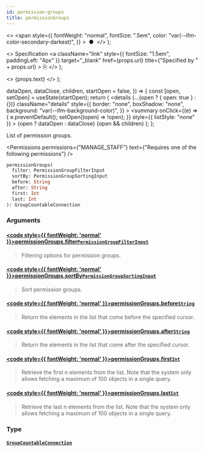 ```yaml
---
id: permission-groups
title: permissionGroups
---
```


  <>
    <span
      style={{
        fontWeight: "normal",
        fontSize: ".5em",
        color: "var(--ifm-color-secondary-darkest)",
      }}
    >
      &nbsp;●&nbsp;
    </span>
  </>
);

  <>
    Specification
    <a
      className="link"
      style={{ fontSize: "1.5em", paddingLeft: "4px" }}
      target="\_blank"
      href={props.url}
      title={"Specified by " + props.url}
    >
      ⎘
    </a>
  </>
);

  <>
    <span className={props.class}>{props.text}</span>
  </>
);


  dataOpen,
  dataClose,
  children,
  startOpen = false,
}) => {
  const [open, setOpen] = useState(startOpen);
  return (
    <details
      {...(open ? { open: true } : {})}
      className="details"
      style={{
        border: "none",
        boxShadow: "none",
        background: "var(--ifm-background-color)",
      }}
    >
      <summary
        onClick={(e) => {
          e.preventDefault();
          setOpen((open) => !open);
        }}
        style={{ listStyle: "none" }}
      >
        {open ? dataOpen : dataClose}
      </summary>
      {open && children}
    </details>
  );
};

List of permission groups.

<Permissions
  permissions={"MANAGE_STAFF"}
  text={"Requires one of the following permissions"}
/>

```graphql
permissionGroups(
  filter: PermissionGroupFilterInput
  sortBy: PermissionGroupSortingInput
  before: String
  after: String
  first: Int
  last: Int
): GroupCountableConnection
```

### Arguments

#### [<code style={{ fontWeight: 'normal' }}>permissionGroups.<b>filter</b></code>](#)<Bullet />[`PermissionGroupFilterInput`](../../../api-reference/users/inputs/permission-group-filter-input) <Badge class="badge badge--secondary" text="input"/> <Badge class="badge badge--secondary" text="users"/>

> Filtering options for permission groups.

#### [<code style={{ fontWeight: 'normal' }}>permissionGroups.<b>sortBy</b></code>](#)<Bullet />[`PermissionGroupSortingInput`](../../../api-reference/users/inputs/permission-group-sorting-input) <Badge class="badge badge--secondary" text="input"/> <Badge class="badge badge--secondary" text="users"/>

> Sort permission groups.

#### [<code style={{ fontWeight: 'normal' }}>permissionGroups.<b>before</b></code>](#)<Bullet />[`String`](../../../api-reference/miscellaneous/scalars/string) <Badge class="badge badge--secondary" text="scalar"/> <Badge class="badge badge--secondary" text="miscellaneous"/>

> Return the elements in the list that come before the specified cursor.

#### [<code style={{ fontWeight: 'normal' }}>permissionGroups.<b>after</b></code>](#)<Bullet />[`String`](../../../api-reference/miscellaneous/scalars/string) <Badge class="badge badge--secondary" text="scalar"/> <Badge class="badge badge--secondary" text="miscellaneous"/>

> Return the elements in the list that come after the specified cursor.

#### [<code style={{ fontWeight: 'normal' }}>permissionGroups.<b>first</b></code>](#)<Bullet />[`Int`](../../../api-reference/miscellaneous/scalars/int) <Badge class="badge badge--secondary" text="scalar"/> <Badge class="badge badge--secondary" text="miscellaneous"/>

> Retrieve the first n elements from the list. Note that the system only allows fetching a maximum of 100 objects in a single query.

#### [<code style={{ fontWeight: 'normal' }}>permissionGroups.<b>last</b></code>](#)<Bullet />[`Int`](../../../api-reference/miscellaneous/scalars/int) <Badge class="badge badge--secondary" text="scalar"/> <Badge class="badge badge--secondary" text="miscellaneous"/>

> Retrieve the last n elements from the list. Note that the system only allows fetching a maximum of 100 objects in a single query.

### Type

#### [`GroupCountableConnection`](../../../api-reference/users/objects/group-countable-connection) <Badge class="badge badge--secondary" text="object"/> <Badge class="badge badge--secondary" text="users"/>

>

